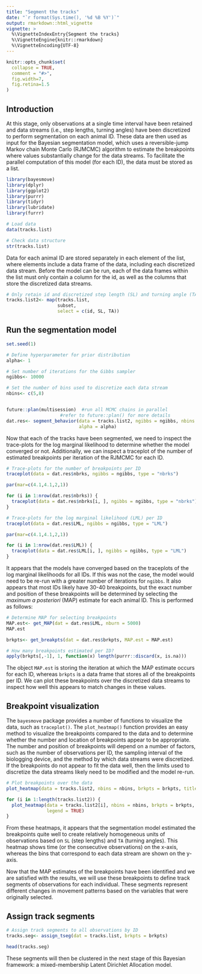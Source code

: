 ```yaml
---
title: "Segment the tracks"
date: "`r format(Sys.time(), '%d %B %Y')`"
output: rmarkdown::html_vignette
vignette: >
  %\VignetteIndexEntry{Segment the tracks}
  %\VignetteEngine{knitr::rmarkdown}
  %\VignetteEncoding{UTF-8}
---
```


```r
knitr::opts_chunk$set(
  collapse = TRUE,
  comment = "#>",
  fig.width=7,
  fig.retina=1.5
)
```


## Introduction

At this stage, only observations at a single time interval have been retained and data streams (i.e., step lengths, turning angles) have been discretized to perform segmentation on each animal ID. These data are then used as input for the Bayesian segmentation model, which uses a reversible-jump Markov chain Monte Carlo (RJMCMC) algorithm to estimate the breakpoints where values substantially change for the data streams. To facilitate the parallel computation of this model (for each ID), the data must be stored as a list.


```r
library(bayesmove)
library(dplyr)
library(ggplot2)
library(purrr)
library(tidyr)
library(lubridate)
library(furrr)

# Load data
data(tracks.list)

# Check data structure
str(tracks.list)
```


Data for each animal ID are stored separately in each element of the list, where elements include a data frame of the data, including each discretized data stream. Before the model can be run, each of the data frames within the list must only contain a column for the id, as well as the columns that store the discretized data streams.

```r
# Only retain id and discretized step length (SL) and turning angle (TA) columns
tracks.list2<- map(tracks.list,
                   subset,
                   select = c(id, SL, TA))
```



## Run the segmentation model

```r
set.seed(1)

# Define hyperparameter for prior distribution
alpha<- 1

# Set number of iterations for the Gibbs sampler
ngibbs<- 10000

# Set the number of bins used to discretize each data stream
nbins<- c(5,8)


future::plan(multisession)  #run all MCMC chains in parallel
                    #refer to future::plan() for more details
dat.res<- segment_behavior(data = tracks.list2, ngibbs = ngibbs, nbins = nbins,
                           alpha = alpha)
```


Now that each of the tracks have been segmented, we need to inspect the trace-plots for the log marginal likelihood to determine whether the model converged or not. Additionally, we can inspect a traceplot of the number of estimated breakpoints per iteration of the RJMCMC for each ID.

```r
# Trace-plots for the number of breakpoints per ID
traceplot(data = dat.res$nbrks, ngibbs = ngibbs, type = "nbrks")
```

```r
par(mar=c(4.1,4.1,2,1))

for (i in 1:nrow(dat.res$nbrks)) {
  traceplot(data = dat.res$nbrks[i, ], ngibbs = ngibbs, type = "nbrks")
}
```


```r
# Trace-plots for the log marginal likelihood (LML) per ID
traceplot(data = dat.res$LML, ngibbs = ngibbs, type = "LML")
```

```r
par(mar=c(4.1,4.1,2,1))

for (i in 1:nrow(dat.res$LML)) {
  traceplot(data = dat.res$LML[i, ], ngibbs = ngibbs, type = "LML")
}
```


It appears that the models have converged based on the traceplots of the log marginal likelihoods for all IDs. If this was not the case, the model would need to be re-run with a greater number of iterations for `ngibbs`. It also appears that most IDs likely have 30-40 breakpoints, but the exact number and position of these breakpoints will be determined by selecting the *maximum a posteriori* (MAP) estimate for each animal ID. This is performed as follows:

```r
# Determine MAP for selecting breakpoints
MAP.est<- get_MAP(dat = dat.res$LML, nburn = 5000)
MAP.est

brkpts<- get_breakpts(dat = dat.res$brkpts, MAP.est = MAP.est)

# How many breakpoints estimated per ID?
apply(brkpts[,-1], 1, function(x) length(purrr::discard(x, is.na)))
```


The object `MAP.est` is storing the iteration at which the MAP estimate occurs for each ID, whereas `brkpts` is a data frame that stores all of the breakpoints per ID. We can plot these breakpoints over the discretized data streams to inspect how well this appears to match changes in these values.


## Breakpoint visualization
 The `bayesmove` package provides a number of functions to visualize the data, such as `traceplot()`. The `plot_heatmap()` function provides an easy method to visualize the breakpoints compared to the data and to determine whether the number and location of breakpoints appear to be appropriate. The number and position of breakpoints will depend on a number of factors, such as the number of observations per ID, the sampling interval of the biologging device, and the method by which data streams were discretized. If the breakpoints do not appear to fit the data well, then the limits used to discretize the data streams likely need to be modified and the model re-run.
 
```r
# Plot breakpoints over the data
plot_heatmap(data = tracks.list2, nbins = nbins, brkpts = brkpts, title = TRUE, legend = TRUE)
```

```r
for (i in 1:length(tracks.list2)) {
  plot_heatmap(data = tracks.list2[i], nbins = nbins, brkpts = brkpts, title = TRUE,
               legend = TRUE)
}
```


From these heatmaps, it appears that the segmentation model estimated the breakpoints quite well to create relatively homogeneous units of observations based on `SL` (step lengths) and `TA` (turning angles). This heatmap shows time (or the consecutive observations) on the x-axis, whereas the bins that correspond to each data stream are shown on the y-axis.

Now that the MAP estimates of the breakpoints have been identified and we are satisfied with the results, we will use these breakpoints to define track segments of observations for each individual. These segments represent different changes in movement patterns based on the variables that were originally selected.


## Assign track segments

```r
# Assign track segments to all observations by ID
tracks.seg<- assign_tseg(dat = tracks.list, brkpts = brkpts)

head(tracks.seg)
```


These segments will then be clustered in the next stage of this Bayesian framework: a mixed-membership Latent Dirichlet Allocation model.
